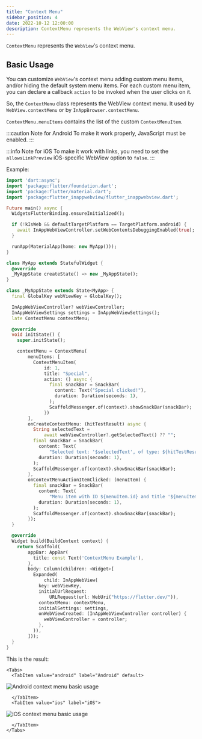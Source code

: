 ```yaml
---
title: "Context Menu"
sidebar_position: 4
date: 2022-10-12 12:00:00
description: ContextMenu represents the WebView's context menu.
---
```



<head>
  <title>WebView Context Menu | {config.title}</title>
</head>

`ContextMenu` represents the `WebView`'s context menu.

## Basic Usage

You can customize `WebView`'s context menu adding custom menu items, and/or hiding the default system menu items.
For each custom menu item, you can declare a callback `action` to be invoked when the user clicks on it.

So, the `ContextMenu` class represents the WebView context menu. It used by `WebView.contextMenu` or by `InAppBrowser.contextMenu`.

`ContextMenu.menuItems` contains the list of the custom `ContextMenuItem`.

:::caution Note for Android
  To make it work properly, JavaScript must be enabled.
:::

:::info Note for iOS
  To make it work with links, you need to set the `allowsLinkPreview` iOS-specific WebView option to `false`.
:::

Example:
```dart
import 'dart:async';
import 'package:flutter/foundation.dart';
import 'package:flutter/material.dart';
import 'package:flutter_inappwebview/flutter_inappwebview.dart';

Future main() async {
  WidgetsFlutterBinding.ensureInitialized();

  if (!kIsWeb && defaultTargetPlatform == TargetPlatform.android) {
    await InAppWebViewController.setWebContentsDebuggingEnabled(true);
  }

  runApp(MaterialApp(home: new MyApp()));
}

class MyApp extends StatefulWidget {
  @override
  _MyAppState createState() => new _MyAppState();
}

class _MyAppState extends State<MyApp> {
  final GlobalKey webViewKey = GlobalKey();

  InAppWebViewController? webViewController;
  InAppWebViewSettings settings = InAppWebViewSettings();
  late ContextMenu contextMenu;

  @override
  void initState() {
    super.initState();

    contextMenu = ContextMenu(
        menuItems: [
          ContextMenuItem(
              id: 1,
              title: "Special",
              action: () async {
                final snackBar = SnackBar(
                  content: Text("Special clicked!"),
                  duration: Duration(seconds: 1),
                );
                ScaffoldMessenger.of(context).showSnackBar(snackBar);
              })
        ],
        onCreateContextMenu: (hitTestResult) async {
          String selectedText =
              await webViewController?.getSelectedText() ?? "";
          final snackBar = SnackBar(
            content: Text(
                "Selected text: '$selectedText', of type: ${hitTestResult.type.toString()}"),
            duration: Duration(seconds: 1),
          );
          ScaffoldMessenger.of(context).showSnackBar(snackBar);
        },
        onContextMenuActionItemClicked: (menuItem) {
          final snackBar = SnackBar(
            content: Text(
                "Menu item with ID ${menuItem.id} and title '${menuItem.title}' clicked!"),
            duration: Duration(seconds: 1),
          );
          ScaffoldMessenger.of(context).showSnackBar(snackBar);
        });
  }

  @override
  Widget build(BuildContext context) {
    return Scaffold(
        appBar: AppBar(
          title: const Text('ContextMenu Example'),
        ),
        body: Column(children: <Widget>[
          Expanded(
              child: InAppWebView(
            key: webViewKey,
            initialUrlRequest:
                URLRequest(url: WebUri("https://flutter.dev/")),
            contextMenu: contextMenu,
            initialSettings: settings,
            onWebViewCreated: (InAppWebViewController controller) {
              webViewController = controller;
            },
          )),
        ]));
  }
}
```

This is the result:

```mdx-code-block
<Tabs>
  <TabItem value="android" label="Android" default>
```
![Android context menu basic usage](./context-menu/android-context-menu-basic-usage.gif "Android context menu basic usage.")
```mdx-code-block
  </TabItem>
  <TabItem value="ios" label="iOS">
```
![iOS context menu basic usage](./context-menu/ios-context-menu-basic-usage.gif "iOS context menu basic usage.")
```mdx-code-block
  </TabItem>
</Tabs>
```
